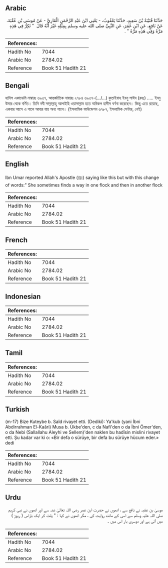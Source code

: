 ## Arabic


<div dir="rtl" lang="ar" style={{fontSize:'larger',backgroundColor:'#f8f9fa',padding:20}}>
حَدَّثَنَا قُتَيْبَةُ بْنُ سَعِيدٍ، حَدَّثَنَا يَعْقُوبُ، - يَعْنِي ابْنَ عَبْدِ الرَّحْمَنِ الْقَارِيَّ - عَنْ مُوسَى بْنِ عُقْبَةَ، عَنْ نَافِعٍ، عَنِ ابْنِ عُمَرَ، عَنِ النَّبِيِّ صلى الله عليه وسلم بِمِثْلِهِ غَيْرَ أَنَّهُ قَالَ ‏ "‏ تَكِرُّ فِي هَذِهِ مَرَّةً وَفِي هَذِهِ مَرَّةً ‏"‏ ‏.‏
</div>
<div style={{backgroundColor:'#f8f9fa',padding:20, marginBottom: 10}}><table> <thead> <tr> <th>References:</th> <th></th> </tr> </thead> <tbody><tr><td>Hadith No</td><td>7044</td></tr><tr><td>Arabic No</td><td>2784.02</td></tr><tr><td>Reference</td><td>Book 51 Hadith 21</td></tr></tbody></table></div>

## Bengali


<div dir="ltr" lang="bn" style={{fontSize:'larger',backgroundColor:'#f8f9fa',padding:20}}>
হাদিস একাডেমি নাম্বারঃ ৬৯৩৭, আন্তর্জাতিক নাম্বারঃ ২৭৮৪ ৬৯৩৭-(…/...) কুতাইবাহ ইবনু সাঈদ (রহঃ) ..... ইবনু উমার থেকে বর্ণিত। তিনি নবী সাল্লাল্লাহু আলাইহি ওয়াসাল্লাম হতে অবিকল হাদীস বর্ণনা করেছেন। কিন্তু এতে রয়েছে, একবার আসে এ পালে আবার যায় অন্য পালে। (ইসলামিক ফাউন্ডেশন ৬৭৮৭, ইসলামিক সেন্টার, নেই)
</div>
<div style={{backgroundColor:'#f8f9fa',padding:20, marginBottom: 10}}><table> <thead> <tr> <th>References:</th> <th></th> </tr> </thead> <tbody><tr><td>Hadith No</td><td>7044</td></tr><tr><td>Arabic No</td><td>2784.02</td></tr><tr><td>Reference</td><td>Book 51 Hadith 21</td></tr></tbody></table></div>

## English


<div dir="ltr" lang="en" style={{fontSize:'larger',backgroundColor:'#f8f9fa',padding:20}}>
Ibn Umar reported Allah's Apostle (ﷺ) saying like this but with this change of words:" She sometimes finds a way in one flock and then in another flock
</div>
<div style={{backgroundColor:'#f8f9fa',padding:20, marginBottom: 10}}><table> <thead> <tr> <th>References:</th> <th></th> </tr> </thead> <tbody><tr><td>Hadith No</td><td>7044</td></tr><tr><td>Arabic No</td><td>2784.02</td></tr><tr><td>Reference</td><td>Book 51 Hadith 21</td></tr></tbody></table></div>

## French


<div dir="ltr" lang="fr" style={{fontSize:'larger',backgroundColor:'#f8f9fa',padding:20}}>

</div>
<div style={{backgroundColor:'#f8f9fa',padding:20, marginBottom: 10}}><table> <thead> <tr> <th>References:</th> <th></th> </tr> </thead> <tbody><tr><td>Hadith No</td><td>7044</td></tr><tr><td>Arabic No</td><td>2784.02</td></tr><tr><td>Reference</td><td>Book 51 Hadith 21</td></tr></tbody></table></div>

## Indonesian


<div dir="ltr" lang="id" style={{fontSize:'larger',backgroundColor:'#f8f9fa',padding:20}}>

</div>
<div style={{backgroundColor:'#f8f9fa',padding:20, marginBottom: 10}}><table> <thead> <tr> <th>References:</th> <th></th> </tr> </thead> <tbody><tr><td>Hadith No</td><td>7044</td></tr><tr><td>Arabic No</td><td>2784.02</td></tr><tr><td>Reference</td><td>Book 51 Hadith 21</td></tr></tbody></table></div>

## Tamil


<div dir="ltr" lang="ta" style={{fontSize:'larger',backgroundColor:'#f8f9fa',padding:20}}>

</div>
<div style={{backgroundColor:'#f8f9fa',padding:20, marginBottom: 10}}><table> <thead> <tr> <th>References:</th> <th></th> </tr> </thead> <tbody><tr><td>Hadith No</td><td>7044</td></tr><tr><td>Arabic No</td><td>2784.02</td></tr><tr><td>Reference</td><td>Book 51 Hadith 21</td></tr></tbody></table></div>

## Turkish


<div dir="ltr" lang="tr" style={{fontSize:'larger',backgroundColor:'#f8f9fa',padding:20}}>
(m-17) Bize Kuteybe b. Saîd rivayet etti. (Dediki): Ya'kub (yani İbni Abdirrahman El-Kaâri) Musa b. Ukbe'den, c da Nafi'den o da İbni Ömer'den, o da Nebi (Sallallahu Aleyhi ve Sellem)'den naklen bu hadîsin mislini rivayet etti. Şu kadar var ki o: «Bir defa o sürüye, bir defa bu sürüye hücum eder.» dedi
</div>
<div style={{backgroundColor:'#f8f9fa',padding:20, marginBottom: 10}}><table> <thead> <tr> <th>References:</th> <th></th> </tr> </thead> <tbody><tr><td>Hadith No</td><td>7044</td></tr><tr><td>Arabic No</td><td>2784.02</td></tr><tr><td>Reference</td><td>Book 51 Hadith 21</td></tr></tbody></table></div>

## Urdu


<div dir="rtl" lang="ur" style={{fontSize:'larger',backgroundColor:'#f8f9fa',padding:20}}>
موسیٰ بن عقبہ نے نافع سے ، انھوں نے حضرت ابن عمر رضی اللہ تعالیٰ عنہ سے اور انھوں نے نبی کریم صلی اللہ علیہ وسلم سے اسی کے مانند روایت کی ، مگر انھوں نے کہا : " پلٹ کر ایک باراس ( ریوڑ ) میں آتی ہے اور دوسری بار اس میں ۔
</div>
<div style={{backgroundColor:'#f8f9fa',padding:20, marginBottom: 10}}><table> <thead> <tr> <th>References:</th> <th></th> </tr> </thead> <tbody><tr><td>Hadith No</td><td>7044</td></tr><tr><td>Arabic No</td><td>2784.02</td></tr><tr><td>Reference</td><td>Book 51 Hadith 21</td></tr></tbody></table></div>